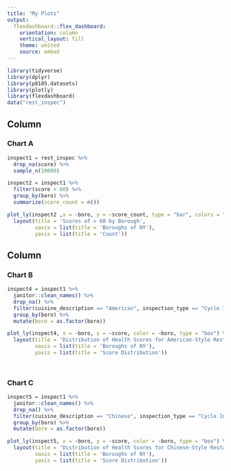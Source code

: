 ```yaml
---
title: "My Plots"
output: 
  flexdashboard::flex_dashboard:
    orientation: column
    vertical_layout: fill
    theme: united
    source: embed
---
```


```r
library(tidyverse)
library(dplyr)
library(p8105.datasets)
library(plotly)
library(flexdashboard)
data("rest_inspec")
```

Column {data-width=650}
--------------------------------------------------------------------

### Chart A

```r
inspect1 = rest_inspec %>% 
  drop_na(score) %>% 
  sample_n(10000)

inspect2 = inspect1 %>% 
  filter(score > 60) %>% 
  group_by(boro) %>% 
  summarize(score_count = n())

plot_ly(inspect2 ,x = ~boro, y = ~score_count, type = "bar", colors = "viridis") %>% 
  layout(title = 'Scores of > 60 by Borough',
         xaxis = list(title = 'Boroughs of NY'),
         yaxis = list(title = 'Count'))
```

Column {data-width=350}
-------------------------------------------------------------------

### Chart B

```r

inspect4 = inspect1 %>% 
  janitor::clean_names() %>%
  drop_na() %>% 
  filter(cuisine_description == "American", inspection_type == "Cycle Inspection / Initial Inspection") %>%
  group_by(boro) %>% 
  mutate(boro = as.factor(boro)) 

plot_ly(inspect4, x = ~boro, y = ~score, color = ~boro, type = "box") %>% 
  layout(title = 'Distribution of Health Scores for American-Style Restaurants Across Boroughs',
         xaxis = list(title = 'Boroughs of NY'),
         yaxis = list(title = 'Score Distribution'))

  
```

### Chart C

```r
inspect5 = inspect1 %>% 
  janitor::clean_names() %>%
  drop_na() %>% 
  filter(cuisine_description == "Chinese", inspection_type == "Cycle Inspection / Initial Inspection") %>%
  group_by(boro) %>% 
  mutate(boro = as.factor(boro)) 

plot_ly(inspect5, x = ~boro, y = ~score, color = ~boro, type = "box") %>% 
  layout(title = 'Distribution of Health Scores for Chinese-Style Restaurants Across Boroughs',
         xaxis = list(title = 'Boroughs of NY'),
         yaxis = list(title = 'Score Distribution'))

```

